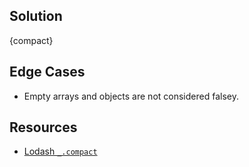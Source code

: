 

## Solution

<MDXCodeBlock>{compact}</MDXCodeBlock>

## Edge Cases

- Empty arrays and objects are not considered falsey.

## Resources

- [Lodash `_.compact`](https://lodash.com/docs/#compact)
